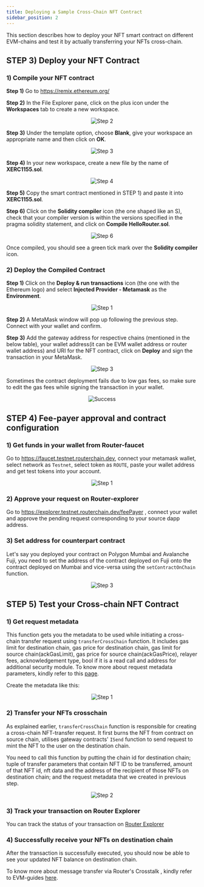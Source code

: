 ```yaml
---
title: Deploying a Sample Cross-Chain NFT Contract
sidebar_position: 2
---
```



This section describes how to deploy your NFT smart contract on different EVM-chains and test it by actually transferring your NFTs cross-chain.

## **STEP 3)** Deploy your NFT Contract

### 1) Compile your NFT contract

**Step 1)** Go to https://remix.ethereum.org/

**Step 2)** In the File Explorer pane, click on the plus icon under the **Workspaces** tab to create a new workspace.

<center><img src={require('./images/deploying-a-sample-application-contract/step-2.png').default} alt="Step 2" style={{width: 300, marginBottom: 12}} /></center>

**Step 3)** Under the template option, choose **Blank**, give your workspace an appropriate name and then click on **OK**.

<center><img src={require('./images/deploying-a-sample-application-contract/step-3.png').default} alt="Step 3" style={{width: 300, marginBottom: 12}} /></center>

**Step 4)** In your new workspace, create a new file by the name of **XERC1155.sol**.

<center><img src={require('./images/deploying-a-sample-application-contract/step-4.png').default} alt="Step 4" style={{width: 300, marginBottom: 12}} /></center>

**Step 5)** Copy the smart contract mentioned in STEP 1) and paste it into **XERC1155.sol**.

**Step 6)** Click on the **Solidity compiler** icon (the one shaped like an S), check that your compiler version is within the versions specified in the pragma solidity statement, and click on **Compile HelloRouter.sol**.

<center><img src={require('./images/deploying-a-sample-application-contract/step-6.png').default} alt="Step 6" style={{ marginBottom: 12 }} /></center>

Once compiled, you should see a green tick mark over the **Solidity compiler** icon.

### 2) Deploy the Compiled Contract

**Step 1)** Click on the **Deploy & run transactions** icon (the one with the Ethereum logo) and select **Injected Provider - Metamask** as the **Environment**.

<center><img src={require('./images/deploying-a-sample-application-contract/part-2-step-1.png').default} alt="Step 1" style={{ marginBottom: 12 }} /></center>

**Step 2)** A MetaMask window will pop up following the previous step. Connect with your wallet and confirm.

**Step 3)** Add the gateway address for respective chains (mentioned in the below table), your wallet address(it can be EVM wallet address or router wallet address) and URI for the NFT contract, click on **Deploy** and sign the transaction in your MetaMask.

<DataTable />


<p style={{ marginBottom: '50px' }}></p>



<center><img src={require('./images/deploying-a-sample-application-contract/part-2-step-3.png').default} alt="Step 3" style={{ width: 300, marginBottom: 12 }} /></center>

Sometimes the contract deployment fails due to low gas fees, so make sure to edit the gas fees while signing the transaction in your wallet.

<center><img src={require('./images/deploying-a-sample-application-contract/success.png').default} alt="Success" style={{ marginBottom: 12 }} /></center>

## **STEP 4)** Fee-payer approval and contract configuration

### **1)** Get funds in your wallet from Router-faucet

Go to https://faucet.testnet.routerchain.dev, connect your metamask wallet, select network as `Testnet`, select token as `ROUTE`, paste your wallet address and get test tokens into your account.

<center><img src={require('./images/deploying-a-sample-application-contract/part-4-step-1.png').default} alt="Step 1" style={{  width: 400, marginBottom: 12 }} /></center>

### **2)** Approve your request on Router-explorer

Go to https://explorer.testnet.routerchain.dev/feePayer , connect your wallet and approve the pending request corresponding to your source dapp address.

### **3)** Set address for counterpart contract

Let's say you deployed your contract on Polygon Mumbai and Avalanche Fuji, you need to set the address of the contract deployed on Fuji onto the contract deployed on Mumbai and vice-versa using the `setContractOnChain` function.

<center><img src={require('./images/deploying-a-sample-application-contract/part-4-step-3.png').default} alt="Step 3" style={{  width: 400, marginBottom: 12 }} /></center>

## **STEP 5)** Test your Cross-chain NFT Contract

### **1)** Get request metadata

This function gets you the metadata to be used while initiating a cross-chain transfer request using `transferCrossChain` function. It includes gas limit for destination chain, gas price for destination chain, gas limit for source chain(ackGasLimit), gas price for source chain(ackGasPrice), relayer fees, acknowledgement type, bool if it is a read call and address for additional security module. To know more about request metadata parameters, kindly refer to this [page](../iDapp-functions/iSend.md#5-requestmetadata).

Create the metadata like this:

<center><img src={require('./images/deploying-a-sample-application-contract/part-5-step-1.png').default} alt="Step 1" style={{  width: 400, marginBottom: 12 }} /></center>

### **2)** Transfer your NFTs crosschain

As explained earlier, `transferCrossChain` function is responsible for creating a cross-chain NFT-transfer request. It first burns the NFT from contract on source chain, utilises gateway contracts' `ISend` function to send request to mint the NFT to the user on the destination chain.

You need to call this function by putting the chain id for destination chain; tuple of transfer parameters that contain NFT ID to be transferred, amount of that NFT id, nft data and the address of the recipient of those NFTs on destination chain; and the request metadata that we created in previous step.

<center><img src={require('./images/deploying-a-sample-application-contract/part-5-step-2.png').default} alt="Step 2" style={{  width: 300, marginBottom: 12 }} /></center>

### **3)** Track your transaction on Router Explorer

You can track the status of your transaction on [Router Explorer](https://explorer.testnet.routerchain.dev/)

### **4)** Successfully receive your NFTs on destination chain

After the transaction is successfully executed, you should now be able to see your updated NFT balance on destination chain.

To know more about message transfer via Router's Crosstalk , kindly refer to EVM-guides [here](../../evm-guides/iDapp-functions/).

